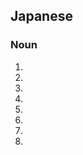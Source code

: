 ==Japanese==
===Noun===
{{ja-noun|h|rom=shin}}
# {{japdef|神|[[gods]], [[mind]], [[soul]]}}
# {{japdef|心|[[heart]]}}
# {{japdef|森|[[forest]], [[wood]]}}
# {{japdef|新|[[new]]}}
# {{japdef|親|[[parent]], [[kinship]]}}
# {{japdef|真|[[truth]], [[genuine]], [[veritable]]}}
# {{japdef|芯|[[core]], [[heart]]}}
# {{japdef|津|[[water]], [[moist]]}}